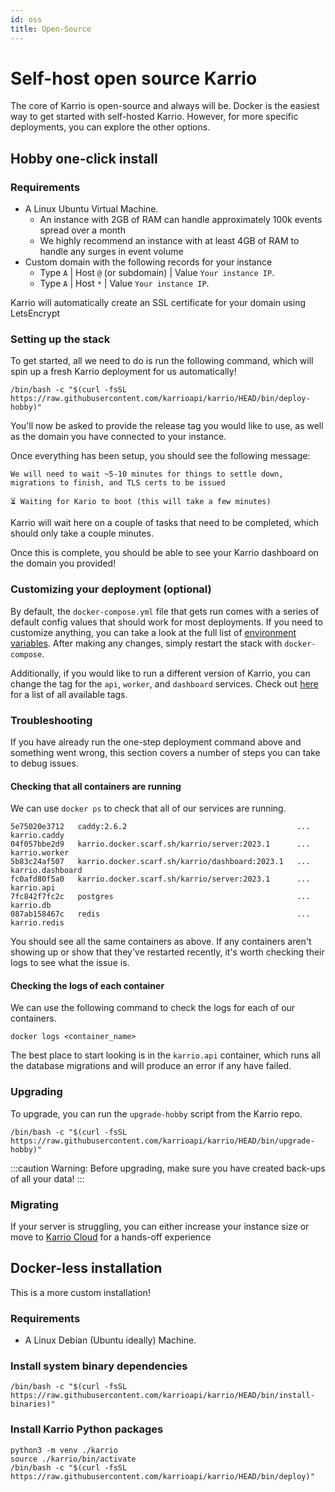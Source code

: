 ```yaml
---
id: oss
title: Open-Source
---
```


# Self-host open source Karrio

The core of Karrio is open-source and always will be.
Docker is the easiest way to get started with self-hosted Karrio.
However, for more specific deployments, you can explore the other options.

## Hobby one-click install

### Requirements

- A Linux Ubuntu Virtual Machine.
  - An instance with 2GB of RAM can handle approximately 100k events spread over a month
  - We highly recommend an instance with at least 4GB of RAM to handle any surges in event volume
- Custom domain with the following records for your instance
  - Type `A` | Host `@` (or subdomain) | Value `Your instance IP`.
  - Type `A` | Host `*` | Value `Your instance IP`.

Karrio will automatically create an SSL certificate for your domain using LetsEncrypt

### Setting up the stack

To get started, all we need to do is run the following command, which will spin up a fresh Karrio deployment for us automatically!

```terminal title="Terminal"
/bin/bash -c "$(curl -fsSL https://raw.githubusercontent.com/karrioapi/karrio/HEAD/bin/deploy-hobby)"
```

You'll now be asked to provide the release tag you would like to use, as well as the domain you have connected to your instance.

Once everything has been setup, you should see the following message:

```terminal title="Terminal"
We will need to wait ~5-10 minutes for things to settle down, migrations to finish, and TLS certs to be issued

⏳ Waiting for Kario to boot (this will take a few minutes)
```

Karrio will wait here on a couple of tasks that need to be completed, which should only take a couple minutes.

Once this is complete, you should be able to see your Karrio dashboard on the domain you provided!

### Customizing your deployment (optional)

By default, the `docker-compose.yml` file that gets run comes with a series of default config values that should work for most deployments.
If you need to customize anything, you can take a look at the full list of [environment variables](/self-hosting/environment).
After making any changes, simply restart the stack with `docker-compose`.

Additionally, if you would like to run a different version of Karrio, you can change the tag for the `api`, `worker`, and `dashboard` services.
Check out [here](https://hub.docker.com/r/karrio/server/tags) for a list of all available tags.

### Troubleshooting

If you have already run the one-step deployment command above and something went wrong, this section covers a number of steps you can take to debug issues.

#### Checking that all containers are running

We can use `docker ps` to check that all of our services are running.

```terminal title="Terminal"
5e75020e3712   caddy:2.6.2                                      ...   karrio.caddy
04f057bbe2d9   karrio.docker.scarf.sh/karrio/server:2023.1      ...   karrio.worker
5b83c24af507   karrio.docker.scarf.sh/karrio/dashboard:2023.1   ...   karrio.dashboard
fc0afd80f5a0   karrio.docker.scarf.sh/karrio/server:2023.1      ...   karrio.api
7fc842f7fc2c   postgres                                         ...   karrio.db
087ab158467c   redis                                            ...   karrio.redis
```

You should see all the same containers as above. If any containers aren't showing up or show that they've restarted recently, it's worth checking their logs to see what the issue is.

#### Checking the logs of each container

We can use the following command to check the logs for each of our containers.

```terminal title="Terminal"
docker logs <container_name>
```

The best place to start looking is in the `karrio.api` container, which runs all the database migrations and will produce an error if any have failed.

### Upgrading

To upgrade, you can run the `upgrade-hobby` script from the Karrio repo.

```terminal title="Terminal"
/bin/bash -c "$(curl -fsSL https://raw.githubusercontent.com/karrioapi/karrio/HEAD/bin/upgrade-hobby)"
```

:::caution
Warning: Before upgrading, make sure you have created back-ups of all your data!
:::

### Migrating

If your server is struggling, you can either increase your instance size or move to
[Karrio Cloud](https://karrio.io/get-started) for a hands-off experience

## Docker-less installation

This is a more custom installation!

### Requirements

- A Linux Debian (Ubuntu ideally) Machine.

### Install system binary dependencies

```terminal title="Terminal"
/bin/bash -c "$(curl -fsSL https://raw.githubusercontent.com/karrioapi/karrio/HEAD/bin/install-binaries)"
```

### Install Karrio Python packages

```terminal title="Terminal"
python3 -m venv ./karrio
source ./karrio/bin/activate
/bin/bash -c "$(curl -fsSL https://raw.githubusercontent.com/karrioapi/karrio/HEAD/bin/deploy)"
```

